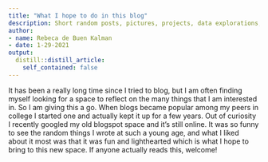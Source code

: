 ```yaml
---
title: "What I hope to do in this blog"
description: Short random posts, pictures, projects, data explorations, and random commentary on what I am reading and thinking about.
author:
- name: Rebeca de Buen Kalman
- date: 1-29-2021
output:
  distill::distill_article:
    self_contained: false
---
```


It has been a really long time since I tried to blog, but I am often finding myself looking for a space to reflect on the many things that I am interested in. So I am giving this a go.  When blogs became popular among my peers in college I started one and actually kept it up for a few years. Out of curiosity I recently googled my old blogspot space and it's still online. It was so funny to see the random things I wrote at such a young age, and what I liked about it most was that it was fun and lighthearted which is what I hope to bring to this new space. If anyone actually reads this, welcome!



